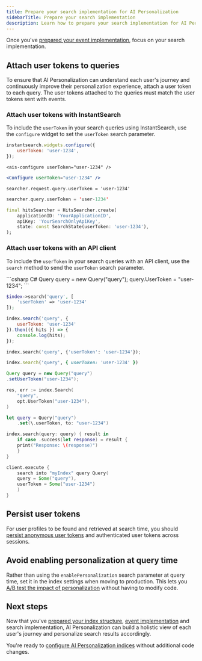 ```yaml
---
title: Prepare your search implementation for AI Personalization
sidebarTitle: Prepare your search implementation
description: Learn how to prepare your search implementation for AI Personalization.
---
```



<Beta />

Once you've [prepared your event implementation](/guides/personalization/ai-personalization/configure/event-implementation/), focus on your search implementation.

## Attach user tokens to queries

To ensure that AI Personalization can understand each user's journey and continuously improve their personalization experience, attach a user token to each query.
The user tokens attached to the queries must match the user tokens sent with events.

### Attach user tokens with InstantSearch

To include the `userToken` in your search queries using InstantSearch, use the `configure` widget to set the `userToken` search parameter.

<CodeGroup>

```js InstantSearch.js
instantsearch.widgets.configure({
    userToken: 'user-1234',
});
```

```vue Vue InstantSearch
<ais-configure userToken="user-1234" />
```

```jsx React InstantSearch
<Configure userToken="user-1234" />
```

```ios InstantSearch iOS
searcher.request.query.userToken = 'user-1234'
```

```kotlin InstantSearch Android
searcher.query.userToken = 'user-1234'
```

```dart Algolia for Flutter
final hitsSearcher = HitsSearcher.create(
    applicationID: 'YourApplicationID',
    apiKey: 'YourSearchOnlyApiKey',
    state: const SearchState(userToken: 'user-1234'),
);
```
</CodeGroup>

### Attach user tokens with an API client

To include the `userToken` in your search queries with an API client, use the `search` method to send the `userToken` search parameter.

<CodeGroup>
```csharp C#
Query query = new Query("query");
query.UserToken = "user-1234";
```

```php PHP
$index->search('query', [
    'userToken' => 'user-1234'
]);
```

```js JavaScript
index.search('query', {
    userToken: 'user-1234'
}).then(({ hits }) => {
    console.log(hits);
});
```

```python Python
index.search('query', {'userToken': 'user-1234'});
```

```ruby Ruby
index.search('query', { userToken: 'user-1234' })
```

```java Java
Query query = new Query("query")
.setUserToken("user-1234");
```

```go Go
res, err := index.Search(
    "query",
    opt.UserToken("user-1234"),
)
```

```swift Swift
let query = Query("query")
    .set(\.userToken, to: "user-1234")

index.search(query: query) { result in
    if case .success(let response) = result {
    print("Response: \(response)")
    }
}
```

```scala Scala
client.execute {
    search into "myIndex" query Query(
    query = Some("query"),
    userToken = Some("user-1234")
    )
}
```
</CodeGroup>

## Persist user tokens

For user profiles to be found and retrieved at search time, you should [persist anonymous user tokens](/guides/send-events/concepts/user-token/#persistent-user-token) and authenticated user tokens across sessions.

## Avoid enabling personalization at query time

Rather than using the `enablePersonalization` search parameter at query time, set it in the index settings when moving to production.
This lets you [A/B test the impact of personalization](/guides/personalization/ai-personalization/monitor/ab-test) without having to modify code.

## Next steps

Now that you've [prepared your index structure](/guides/personalization/ai-personalization/configure/index-structure), [event implementation](/guides/personalization/ai-personalization/configure/event-implementation) and search implementation,
AI Personalization can build a holistic view of each user's journey and personalize search results accordingly.

You're ready to [configure AI Personalization indices](/guides/personalization/ai-personalization/configure/indices) without additional code changes.